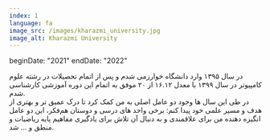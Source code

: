 ```yaml
---
index: 1
language: fa
image_src: /images/kharazmi_university.jpg
image_alt: Kharazmi University
---
```


beginDate: "2021"
endDate: "2022"

در سال ۱۳۹۵ وارد دانشگاه خوارزمی شدم و پس از اتمام تحصیلات در رشته علوم کامپیوتر در سال ۱۳۹۹ با معدل ۱۶.۱۲ از ۲۰ موفق به اتمام این دوره آموزشی کارشناسی شدم. <br />
در طی این سال ها وجود دو عامل اصلی به من کمک کرد تا درک عمیق تر و بهتری از هدف و مسیر علمی خود پیدا کنم: برخی واحد های درسی و دوستان هم‌فکر، این دو عامل انگیزه دهنده من برای علاقمندی و به دنبال آن تلاش برای یادگیری مفاهیم پایه ریاضیات و منطق و ... شد.
